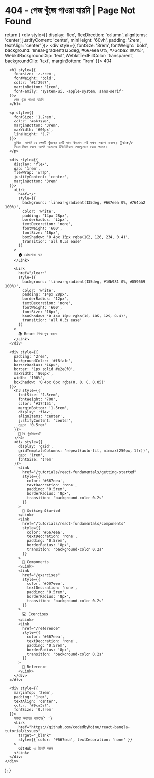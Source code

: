 # 404 - পেজ খুঁজে পাওয়া যায়নি | Page Not Found


 

  return (
    <div style={{
      display: 'flex',
      flexDirection: 'column',
      alignItems: 'center',
      justifyContent: 'center',
      minHeight: '60vh',
      padding: '2rem',
      textAlign: 'center'
    }}>
      <div style={{
        fontSize: '8rem',
        fontWeight: 'bold',
        background: 'linear-gradient(135deg, #667eea 0%, #764ba2 100%)',
        WebkitBackgroundClip: 'text',
        WebkitTextFillColor: 'transparent',
        backgroundClip: 'text',
        marginBottom: '1rem'
      }}>
        404
      </div>
      
      <h1 style={{
        fontSize: '2.5rem',
        fontWeight: 'bold',
        color: '#1f2937',
        marginBottom: '1rem',
        fontFamily: 'system-ui, -apple-system, sans-serif'
      }}>
        পেজ খুঁজে পাওয়া যায়নি
      </h1>
      
      <p style={{
        fontSize: '1.2rem',
        color: '#6b7280',
        marginBottom: '3rem',
        maxWidth: '600px',
        lineHeight: '1.7'
      }}>
        দুঃখিত! আপনি যে পেজটি খুঁজছেন সেটি আর বিদ্যমান নেই অথবা সরানো হয়েছে। 🙁<br/>
        নিচের লিংক থেকে আপনি আমাদের টিউটোরিয়াল পেজগুলোতে যেতে পারেন।
      </p>
      
      <div style={{
        display: 'flex',
        gap: '1rem',
        flexWrap: 'wrap',
        justifyContent: 'center',
        marginBottom: '3rem'
      }}>
        <Link 
          href="/"
          style={{
            background: 'linear-gradient(135deg, #667eea 0%, #764ba2 100%)',
            color: 'white',
            padding: '14px 28px',
            borderRadius: '12px',
            textDecoration: 'none',
            fontWeight: '600',
            fontSize: '16px',
            boxShadow: '0 4px 15px rgba(102, 126, 234, 0.4)',
            transition: 'all 0.3s ease'
          }}
        >
          🏠 হোমপেজে যান
        </Link>
        
        <Link 
          href="/learn"
          style={{
            background: 'linear-gradient(135deg, #10b981 0%, #059669 100%)',
            color: 'white',
            padding: '14px 28px',
            borderRadius: '12px',
            textDecoration: 'none',
            fontWeight: '600',
            fontSize: '16px',
            boxShadow: '0 4px 15px rgba(16, 185, 129, 0.4)',
            transition: 'all 0.3s ease'
          }}
        >
          📚 React শিখা শুরু করুন
        </Link>
      </div>
      
      <div style={{
        padding: '2rem',
        backgroundColor: '#f8fafc',
        borderRadius: '16px',
        border: '1px solid #e2e8f0',
        maxWidth: '800px',
        width: '100%',
        boxShadow: '0 4px 6px rgba(0, 0, 0, 0.05)'
      }}>
        <h3 style={{
          fontSize: '1.5rem',
          fontWeight: '700',
          color: '#374151',
          marginBottom: '1.5rem',
          display: 'flex',
          alignItems: 'center',
          justifyContent: 'center',
          gap: '0.5rem'
        }}>
          🤔 কি খুঁজছিলেন?
        </h3>
        <div style={{
          display: 'grid',
          gridTemplateColumns: 'repeat(auto-fit, minmax(250px, 1fr))',
          gap: '1rem',
          fontSize: '1rem'
        }}>
          <Link 
            href="/tutorials/react-fundamentals/getting-started" 
            style={{ 
              color: '#667eea', 
              textDecoration: 'none',
              padding: '0.5rem',
              borderRadius: '8px',
              transition: 'background-color 0.2s'
            }}
          >
            🚀 Getting Started
          </Link>
          <Link 
            href="/tutorials/react-fundamentals/components" 
            style={{ 
              color: '#667eea', 
              textDecoration: 'none',
              padding: '0.5rem',
              borderRadius: '8px',
              transition: 'background-color 0.2s'
            }}
          >
            🧩 Components
          </Link>
          <Link 
            href="/exercises" 
            style={{ 
              color: '#667eea', 
              textDecoration: 'none',
              padding: '0.5rem',
              borderRadius: '8px',
              transition: 'background-color 0.2s'
            }}
          >
            💻 Exercises
          </Link>
          <Link 
            href="/reference" 
            style={{ 
              color: '#667eea', 
              textDecoration: 'none',
              padding: '0.5rem',
              borderRadius: '8px',
              transition: 'background-color 0.2s'
            }}
          >
            📖 Reference
          </Link>
        </div>
      </div>
      
      <div style={{
        marginTop: '2rem',
        padding: '1rem',
        textAlign: 'center',
        color: '#9ca3af',
        fontSize: '0.9rem'
      }}>
        সমস্যা অব্যাহত থাকলে{' '}
        <Link 
          href="https://github.com/codedbyMojnu/react-bangla-tutorial/issues" 
          target="_blank"
          style={{ color: '#667eea', textDecoration: 'none' }}
        >
          GitHub এ রিপোর্ট করুন
        </Link>
      </div>
    </div>
  );
}

<Custom404Page />